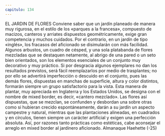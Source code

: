 ```yaml
---
capitulo: 134
---
```


EL JARDIN DE FLORES
Conviene saber que un jardín planeado de manera muy rigurosa, en el estilo
de los «parques a la francesa», compuesto de macizos, canteros y arriates
dispuestos geométricamente, exige gran competencia y muchos cuidados.
Por el contrario, en un jardín de tipo «inglés», los fracasos del aficionado se
disimularán con más facilidad. Algunos arbustos, un cuadro de césped, y una
sola platabanda de flores mezcladas que se destaquen netamente, al abrigo de
una pared o un seto bien orientados, son los elementos esenciales de un conjunto
muy decorativo y muy práctico.
Si por desgracia algunos ejemplares no dan los resultados previstos, será fácil
reemplazarlos por medio de trasplantes; no por ello se advertirá imperfección o
descuido en el conjunto, pues las demás flores, dispuestas en manchas de
superficie, altura y color distintos, formarán siempre un grupo satisfactorio para
la vista.
Esta manera de plantar, muy apreciada en Inglaterra y los Estados Unidos, se
designa con el nombre de mixed border, es decir, «cantero mezclado». Las flores
así dispuestas, que se mezclan, se confunden y desbordan una sobre otras como
si hubieran crecido espontáneamente, darán a su jardín un aspecto campestre y
natural, mientras que las plantaciones alineadas, en cuadrados y en círculos,
tienen siempre un carácter artificial y exigen una perfección absoluta.
Así, por razones tanto prácticas como estéticas, cabe aconsejar el arreglo en
mixed border al jardinero aficionado.
Almanaque Haehette
(-25)

